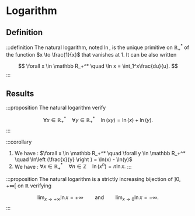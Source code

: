 # Logarithm

## Definition

:::definition
The natural logarithm, noted $\ln$, is the unique primitive on $\mathbb R_+^*$ of the function $x \to \frac{1}{x}$ that vanishes at 1.
It can be also written

$$
    \forall x \in \mathbb R_+^* \quad \ln x = \int_1^x\frac{du}{u}.
$$
:::

## Results

:::proposition
The natural logarithm verify

$$
    \forall x \in \mathbb R_+^* \quad \forall y \in \mathbb R_+^* \quad \ln(xy) = \ln(x) + \ln(y).
$$
:::

:::corollary
1. We have : $\forall x \in \mathbb R_+^* \quad \forall y \in \mathbb R_+^* \quad \ln\left (\frac{x}{y} \right ) = \ln(x) - \ln(y)$
2. We have : $\forall x \in \mathbb R_+^* \quad \forall n \in \mathbb Z \quad \ln(x^n) = n\ln x.$
:::

:::proposition
The natural logarithm is a strictly increasing bijection of $]0, +\infty[$ on $\mathbb R$ verifying

$$
    \lim_{x \to +\infty} \ln x = + \infty \qquad \text{and} \qquad \lim_{x \to 0}\ln x = -\infty.
$$
:::
